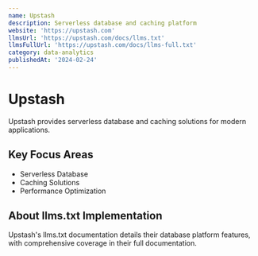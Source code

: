 ```yaml
---
name: Upstash
description: Serverless database and caching platform
website: 'https://upstash.com'
llmsUrl: 'https://upstash.com/docs/llms.txt'
llmsFullUrl: 'https://upstash.com/docs/llms-full.txt'
category: data-analytics
publishedAt: '2024-02-24'
---
```


# Upstash

Upstash provides serverless database and caching solutions for modern applications.

## Key Focus Areas

- Serverless Database
- Caching Solutions
- Performance Optimization

## About llms.txt Implementation

Upstash's llms.txt documentation details their database platform features, with comprehensive coverage in their full documentation.
